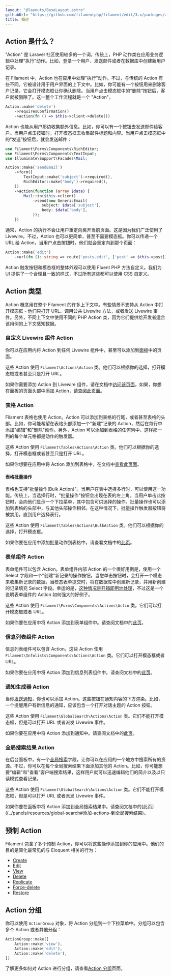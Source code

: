 ```yaml
---
layout: "@layouts/BaseLayout.astro"
githubUrl: "https://github.com/filamentphp/filament/edit/3.x/packages/actions/docs/02-overview.md"
title: 概述
---
```


## Action 是什么？

"Action" 是 Laravel 社区使用较多的一个词。传统上，PHP 动作类在应用业务逻辑中处理"执行"动作。比如，登录一个用户、发送邮件或者在数据库中创建新用户记录。

在 Filament 中，Action 也在应用中处理"执行"动作。不过，与传统的 Action 有些不同。它被设计用于用户界面的上下文中。比如，你可能有一个按钮用来删除客户记录，它会打开模态框让你确认删除。当用户点击模态框中的“删除”按钮后，客户就被删除了。这一整个工作流程就是一个 "Action"。

```php
Action::make('delete')
    ->requiresConfirmation()
    ->action(fn () => $this->client->delete())
```

Action 也能从用户那边收集额外信息。比如，你可以有一个按钮去发送邮件给客户。当用户点击按钮时，打开模态框去收集邮件标题和内容。当用户点击模态框中的“发送”按钮后，就会发送邮件：

```php
use Filament\Forms\Components\RichEditor;
use Filament\Forms\Components\TextInput;
use Illuminate\Support\Facades\Mail;

Action::make('sendEmail')
    ->form([
        TextInput::make('subject')->required(),
        RichEditor::make('body')->required(),
    ])
    ->action(function (array $data) {
        Mail::to($this->client)
            ->send(new GenericEmail(
                subject: $data['subject'],
                body: $data['body'],
            ));
    })
```

通常，Action 的执行不会让用户重定向离开当前页面。这是因为我们广泛使用了 Livewire。不过，Action 也可以更简单，甚至不需要模态框。你可以传递一个 URL 给 Action，当用户点击按钮时，他们就会重定向到那个页面：

```php
Action::make('edit')
    ->url(fn (): string => route('posts.edit', ['post' => $this->post]))
```

Action 触发按钮和模态框的整体外观可以使用 Fluent PHP 方法自定义。我们为 UI 提供了一个合理且一致的样式，不过所有这些都可以使用 CSS 自定义。

## Action 类型

Action 概念用在整个 Filament 的许多上下文中。有些情景不支持从 Action 中打开模态框 - 他们只打开 URL、调用公共 Livewire 方法，或者发送 Livewire 事件。另外，不同上下文中使用不同的 PHP Action 类，因为它们提供给开发者适合该用例的上下文感知数据。

### 自定义 Livewire 组件 Action

你可以在应用内将 Action 到任何 Livewire 组件中，甚至可以添加到[面板](../panels/pages)中的页面。

这些 Action 使用 `Filament\Actions\Action` 类。他们可以根据你的选择，打开模态框或者甚至只是打开 URL。

如果你需要添加 Action 到 Livewire 组件，请在文档中[访问该页面](添加-action-到-livewire-组件)。如果，你想在面板的页面头部中添加 Action，请[查阅此页面](../panels/pages#header-actions)。

### 表格 Action

Filament 表格也使用 Action。Action 可以添加到表格的行尾，或者甚至表格的头部。比如，你可能希望在表格头部添加一个"新建"记录的 Action，然后在每行中添加"编辑"和"删除"动作。另外，Action 可以添加到表格的任何列中，这样那一列的每个单元格都是动作的触发器。

这些 Action 使用 `Filament\Tables\Actions\Action` 类。他们可以根据你的选择，打开模态框或者甚至只是打开 URL。

如果你想要在应用中将 Action 添加到表格中，在文档中[查看此页面](../tables/actions)。

#### 表格批量操作

表格也支持"批量操作(Bulk Action)"。当用户在表中选择多行时，可以使用这一功能。传统上，当选择行时，"批量操作"按钮会出现在表的左上角。当用户单击此按钮时，会向他们显示一个下拉菜单，其中包含可供选择的操作。批量操作也可以添加到表格的头部中，与其他头部操作相邻。在这种情况下，批量操作触发器按钮将被禁用，直到用户选择表行。

这些 Action 使用 `Filament\Tables\Actions\BulkAction` 类。他们可以根据你的选择，打开模态框。

如果你要在应用中添加批量动作到表格中，请查看文档中的[此页](../tables/actions#批量操作)。

### 表单组件 Action

表单组件可以包含 Action。表单组件内部 Action 的一个很好用例是，使用一个 Select 字段和一个"创建"新记录的操作按钮。当您单击按钮时，会打开一个模态来收集新记录的数据。当模态表单提交时，将在数据库中创建新记录，并用新创建的记录填充 Select 字段。幸运的是，[这种情况是开箱即用地处理](../forms/fields/select#创建新纪录)，不过这是一个说明表单组件的 Action 如何强大的好例子。

这些 Action 使用 `Filament\Forms\Components\Actions\Actio` 类。它们可以打开模态框或者 URL。

如果你要在应用中将 Action 添加到表单组件中。请查阅文档中的[此页](../forms/actions)。

### 信息列表组件 Action


信息列表组件可以包含 Action。这些 Action 使用 `Filament\Infolists\Components\Actions\Action` 类。它们可以打开模态框或者 URL。

如果你要在应用中将 Action 添加到信息列表组件中。请查阅文档中的[此页](../infolists/actions)。

### 通知生成器 Action

当你[发送通知](../notifications/sending-notifications)，你也可以添加 Action。这些按钮在通知内容的下方渲染。比如，一个提醒用户有新信息的通知，应该包含一个打开对话主题的 Action 按钮。

这些 Action 使用 `Filament\GlobalSearch\Actions\Action` 类。它们不能打开模态框，但是可以打开 URL 或者派发 Livewire 事件。

如果你要在应用中将 Action 添加到通知中。请查阅文档中的[此页](../notifications/sending-notifications#添加-actions-到通知)。

### 全局搜索结果 Action

在后台面板中，有一个[全局搜索](../panels/resources/global-search)字段，让你可以在应用的一个地方中搜索所有的资源。不过，你可以在每个全局搜索结果下面添加其他的 Action。比如，你可能想要"编辑"和"查看"客户端搜索结果，这样用户就可以迅速编辑他们的简介以及以只读模式查看记录。 

这些 Action 使用 `Filament\GlobalSearch\Actions\Action` 类。它们不能打开模态框，但是可以打开 URL 或者派发 Livewire 事件。

如果你要在面板中将 Action 添加到全局搜索结果中。请查阅文档中的[此页]((../panels/resources/global-search#添加-actions-到全局搜索结果)。

## 预制 Action

Filament 包含了多个预制 Action，你可以将这些操作添加到你的应用中。他们的目的是简化最常见的与 Eloquent 相关的行为：

- [Create](prebuilt-actions/create)
- [Edit](prebuilt-actions/edit)
- [View](prebuilt-actions/view)
- [Delete](prebuilt-actions/delete)
- [Replicate](prebuilt-actions/replicate)
- [Force-delete](prebuilt-actions/force-delete)
- [Restore](prebuilt-actions/restore)

## Action 分组

你可以使用 `ActionGroup` 对象，将 Action 分组到一个下拉菜单中。分组可以包含多个 Action 或者其他分组：

```php
ActionGroup::make([
    Action::make('view'),
    Action::make('edit'),
    Action::make('delete'),
])
```

了解更多如何对 Action 进行分组，请查看[Action 分组](grouping-actions)页面。
